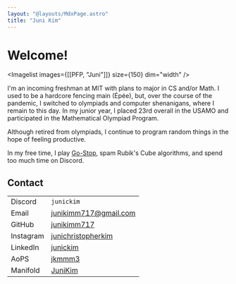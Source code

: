 ```yaml
---
layout: "@layouts/MdxPage.astro"
title: "Juni Kim"
---
```



# Welcome!


<Imagelist images={[[PFP, "Juni"]]} size={150} dim="width" />

I'm an incoming freshman at MIT with plans to major in CS and/or Math. I used to
be a hardcore fencing main (Épée), but, over the course of the pandemic, I
switched to olympiads and computer shenanigans, where I remain to this day. In
my junior year, I placed 23rd overall in the USAMO and participated in the
Mathematical Olympiad Program.

Although retired from olympiads, I continue to program random things in the hope
of feeling productive.

In my free time, I play [Go-Stop](https://en.wikipedia.org/wiki/Go-Stop), spam
Rubik's Cube algorithms, and spend too much time on Discord.

## Contact

|           |                                                                     |
| --------- | ------------------------------------------------------------------- |
| Discord   | `junickim`                                                          |
| Email     | [junikimm717@gmail.com](mailto:junikimm717@gmail.com)               |
| GitHub    | [junikimm717](https://github.com/junikimm717)                       |
| Instagram | [junichristopherkim](https://www.instagram.com/junichristopherkim/) |
| LinkedIn  | [junickim](https://linkedin.com/in/junickim)                        |
| AoPS      | [jkmmm3](https://artofproblemsolving.com/community/user/jkmmm3)     |
| Manifold  | [JuniKim](https://manifold.markets/JuniKim)                         |

